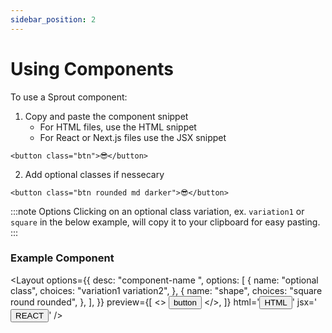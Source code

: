 ```yaml
---
sidebar_position: 2
---
```



# Using Components

To use a Sprout component:

1. Copy and paste the component snippet
   - For HTML files, use the HTML snippet
   - For React or Next.js files use the JSX snippet

```
<button class="btn">😎</button>
```

2. Add optional classes if nessecary

```
<button class="btn rounded md darker">😎</button>
```

:::note Options
Clicking on an optional class variation, ex. `variation1` or `square` in the below example, will copy it to your clipboard for easy pasting.
:::

### Example Component

<Layout
  options={{
    desc: "component-name <optional class> <shape>",
    options: [
      {
        name: "optional class",
        choices: "variation1 variation2",
      },
      {
        name: "shape",
        choices: "square round rounded",
      },
    ],
  }}
  preview={[
    <>
      <button class="btn rounded md darker">button</button>
    </>,
  ]}
  html='<button class="btn rounded md darker">HTML</button>'
  jsx='<button className="btn rounded md darker">REACT</button>'
/>
